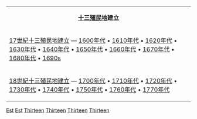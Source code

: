 {{portal|大英帝國}}
{| id="toc" align=center
| style="text-align:center;" |  '''[[十三殖民地|十三殖民地]]建立'''
|-
|[[:Category:17世紀十三殖民地建立|17世紀十三殖民地建立]] — [[:Category:1600年代十三殖民地建立|1600年代]] • [[:Category:1610年代十三殖民地建立|1610年代]] • [[:Category:1620年代十三殖民地建立|1620年代]] • [[:Category:1630年代十三殖民地建立|1630年代]] • [[:Category:1640年代十三殖民地建立|1640年代]] • [[:Category:1650年代十三殖民地建立|1650年代]] • [[:Category:1660年代十三殖民地建立|1660年代]] • [[:Category:1670年代十三殖民地建立|1670年代]] • [[:Category:1680年代十三殖民地建立|1680年代]] • [[:Category:1690年代十三殖民地建立|1690s]]
|-
|[[:Category:18世紀十三殖民地建立|18世紀十三殖民地建立]] — [[:Category:1700年代十三殖民地建立|1700年代]] • [[:Category:1710年代十三殖民地建立|1710年代]] • [[:Category:1720年代十三殖民地建立|1720年代]] • [[:Category:1730年代十三殖民地建立|1730年代]] • [[:Category:1740年代十三殖民地建立|1740年代]] • [[:Category:1750年代十三殖民地建立|1750年代]] • [[:Category:1760年代十三殖民地建立|1760年代]] • [[:Category:1770年代十三殖民地建立|1770年代]] 
|}

[[Category:十三殖民地事件|Est]]
[[Category:十三殖民地历史|Est]]
[[Category:北美洲建立|Thirteen]]
[[Category:前殖民地建立|Thirteen]]
[[Category:大英帝國建立|Thirteen]]
[[Category:美國建立|Thirteen]]